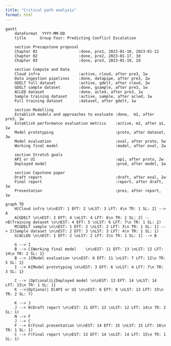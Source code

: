 ```yaml
---
title: "Critical path analysis"
format: html
---
```


```mermaid
gantt
    dateFormat  YYYY-MM-DD
    title      Group Four: Predicting Conflict Escalation

    section Precapstone proposal
    Chapter 01                  :done, pre1, 2023-01-10, 2023-01-12
    Chapter 02                  :done, pre2, 2023-01-17, 3d
    Chapter 03                  :done, pre3, 2023-01-19, 2d

    section Compute and Data
    Cloud infra                 :active, cloud, after pre3, 1w
    Data ingestion pipelines    :done, datapipe, after pre3, 2w
    GDELT full dataset          :active, gdelt, after cloud, 2w
    GDELT sample dataset        :done, gsample, after pre3, 1w
    ACLED dataset               :done, acled, after pre3, 1w
    Sample training dataset     :active, sample, after acled, 1w
    Full training dataset       :dataset, after gdelt, 1w

    section Modelling
    Establish models and approaches to evaluate :done,  m1, after pre3, 1w
    Establish performance evaluation metrics    :active, m2, after a1, 1w
    Model prototyping                           :proto, after dataset, 3w
    Model evaluation                            :eval, after proto, 5w
    Working final model                         :model, after eval, 2w
 
    section Stretch goals
    API or UI                                   :api, after proto, 2w
    Deployed model                              :prod, after model, 1w

    section Capstone paper
    Draft report                                :draft, after eval, 2w
    Final report                                :report, after draft, 1w
    Presentation                                :pres, after report, 1w
```

```mermaid
graph TD
    H[Cloud infra \n\nEST: 1 EFT: 2 \nLST: 3 LFT: 4\n TR: 1 SL: 2] --> A
    A[GDELT \n\nEST: 2 EFT: 4 \nLST: 4 LFT: 6\n TR: 2 SL: 2] -->B(Training dataset \n\nEST: 4 EFT: 5 \nLST: 6 LFT: 7\n TR: 1 SL: 2)
    M[GDELT sample \n\nEST: 1 EFT: 2 \nLST: 2 LFT: 3\n TR: 1 SL: 1] --> I(Sample dataset \n\nEST: 2 EFT: 3 \nLST: 3 LFT: 4\n TR: 1 SL: 1)
    G[ACLED \n\nEST: 1 EFT: 2 \nLST: 2 LFT: 3\n TR: 1 SL: 1] --> B

    G --> I
    B --> C{Working final model    \n\nEST: 11 EFT: 13 \nLST: 12 LFT: 14\n TR: 2 SL: 1}
    B --> J{Model evaluation \n\nEST: 6 EFT: 11 \nLST: 7 LFT: 12\n TR: 5 SL: 1}
    I --> K{Model prototyping \n\nEST: 3 EFT: 6 \nLST: 4 LFT: 7\n TR: 3 SL: 1}
    
    C --> |Optional|L{Deployed model \n\nEST: 13 EFT: 14 \nLST: 14 LFT: 15\n TR: 1 SL: 1}
    K -->|Optional| D(API or UI \n\nEST: 6 EFT: 8 \nLST: 13 LFT: 15\n TR: 2 SL: 7)
    
    K --> J
    J --> N(Draft report \n\nEST: 11 EFT: 13 \nLST: 12 LFT: 14\n TR: 2 SL: 1)
    N --> F
    J --> C
    F --> E(Final presentation \n\nEST: 14 EFT: 15 \nLST: 15 LFT: 16\n TR: 1 SL: 1)
    C --> F(Final report \n\nEST: 13 EFT: 14 \nLST: 14 LFT: 15\n TR: 1 SL: 1)
```

